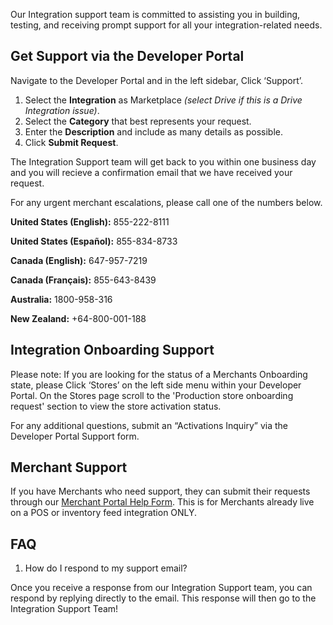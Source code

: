 Our Integration support team is committed to assisting you in building, testing, and receiving prompt support for all your integration-related needs.

## Get Support via the Developer Portal[​](#get-support-via-the-developer-portal "Direct link to heading")

Navigate to the Developer Portal and in the left sidebar, Click ‘Support’.



1. Select the **Integration** as Marketplace *(select Drive if this is a Drive Integration issue)*.
2. Select the **Category** that best represents your request.
3. Enter the **Description** and include as many details as possible.
4. Click **Submit Request**.



The Integration Support team will get back to you within one business day and you will recieve a confirmation email that we have received your request.



For any urgent merchant escalations, please call one of the numbers below.

**United States (English):** 855-222-8111

**United States (Español):** 855-834-8733

**Canada (English):** 647-957-7219

**Canada (Français):** 855-643-8439

**Australia:** 1800-958-316

**New Zealand:** +64-800-001-188

## Integration Onboarding Support[​](#integration-onboarding-support "Direct link to heading")

Please note: If you are looking for the status of a Merchants Onboarding state, please Click ‘Stores’ on the left side menu within your Developer Portal. On the Stores page scroll to the 'Production store onboarding request' section to view the store activation status.

For any additional questions, submit an “Activations Inquiry” via the Developer Portal Support form.



## Merchant Support[​](#merchant-support "Direct link to heading")

If you have Merchants who need support, they can submit their requests through our [Merchant Portal Help Form](https://help.doordash.com/merchants/s/?language=en_US).
This is for Merchants already live on a POS or inventory feed integration ONLY.

## FAQ[​](#faq "Direct link to heading")

1. How do I respond to my support email?

Once you receive a response from our Integration Support team, you can respond by replying directly to the email. This response will then go to the Integration Support Team!

